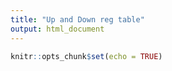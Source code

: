 ```yaml
---
title: "Up and Down reg table"
output: html_document
---
```


```r
knitr::opts_chunk$set(echo = TRUE)
```



